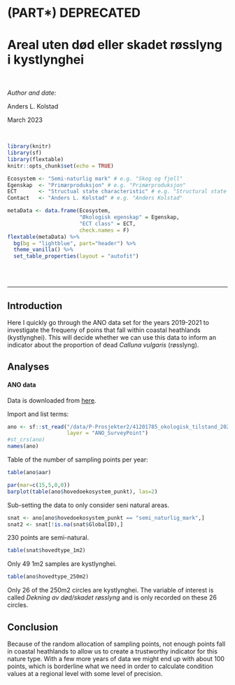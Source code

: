# (PART\*) DEPRECATED{-}

# Areal uten død eller skadet røsslyng i kystlynghei

<br />

_Author and date:_

Anders L. Kolstad

March 2023

<br />

<!-- Load all you dependencies here -->
```r
library(knitr)
library(sf)
library(flextable)
knitr::opts_chunk$set(echo = TRUE)
```


<!-- Fill in which ecosystem the indicator belongs to, as well as the ecosystem characteristic it should be linked to. It's OK to use some Norwegian here -->
```r
Ecosystem <- "Semi-naturlig mark" # e.g. "Skog og fjell"
Egenskap  <- "Primærproduksjon" # e.g. "Primærproduksjon"
ECT       <- "Structual state characteristic" # e.g. "Structural state characteristic"
Contact   <- "Anders L. Kolstad" # e.g. "Anders Kolstad"
```

```r
metaData <- data.frame(Ecosystem,
                       "Økologisk egenskap" = Egenskap,
                       "ECT class" = ECT,
                       check.names = F)
flextable(metaData) %>%
  bg(bg = "lightblue", part="header") %>%
  theme_vanilla() %>%
  set_table_properties(layout = "autofit")
```

<!-- Don't remove these three html lines -->
<br />
<br />
<hr />



<!-- Document you work below. Try not to change  the headers too much. Data can be stored on NINA server. Since the book is rendered on the R Server this works fine, but note that directory paths are different on the server compared to you local machine. If it is not too big you may store under /data/ on this repository -->

## Introduction
Here I quickly go through the ANO data set for the years 2019-2021 to investigate the frequeny of poins that fall within coastal heathlands (kystlynghei). This will decide whether we can use this data to inform an indicator about the proportion of dead _Calluna vulgaris_ (røsslyng).

## Analyses

#### ANO data
Data is downloaded from [here](https://kartkatalog.miljodirektoratet.no/Dataset/Details/2054).

Import and list terms: 
```r
ano <- sf::st_read("/data/P-Prosjekter2/41201785_okologisk_tilstand_2022_2023/data/Naturovervaking_eksport.gdb",
                   layer = "ANO_SurveyPoint")
#st_crs(ano)
names(ano)

```

Table of the number of sampling points per year:
```r
table(ano$aar)
```

```r
par(mar=c(15,5,0,0))
barplot(table(ano$hovedoekosystem_punkt), las=2)
```

Sub-setting the data to only consider seni natural areas.
```r
snat <- ano[ano$hovedoekosystem_punkt == "semi_naturlig_mark",]
snat2 <- snat[!is.na(snat$GlobalID),]
```
230 points are semi-natural.

```r
table(snat$hovedtype_1m2)
```
Only 49 1m2 samples are kystlynghei. 

```r
table(ano$hovedtype_250m2)
```
Only 26 of the 250m2 circles are kystlynghei. The variable of interest is called _Dekning av død/skadet røsslyng_ and is only recorded on these 26 circles.



## Conclusion
Because of the random allocation of sampling points, not enough points fall in coastal heathlands to allow us to create a trustworthy indicator for this nature type. With a few more years of data we might end up with about 100 points, which is borderline what we need in order to calculate condition values at a regional level with some level of precision. 


